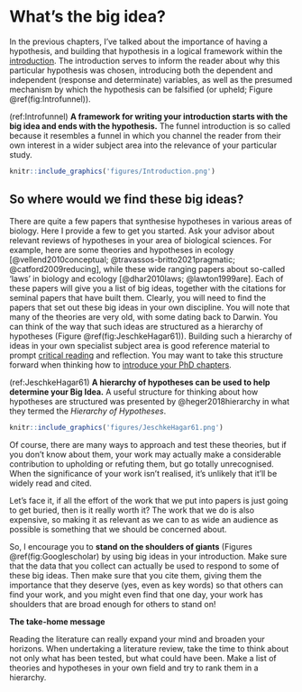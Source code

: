 # What's the big idea? {#bigidea}
In the previous chapters, I've talked about the importance of having a hypothesis, and building that hypothesis in a logical framework within the [introduction](#introduction). The introduction serves to inform the reader about why this particular hypothesis was chosen, introducing both the dependent and independent (response and determinate) variables, as well as the presumed mechanism by which the hypothesis can be falsified (or upheld; Figure \@ref(fig:Introfunnel)).


(ref:Introfunnel) **A framework for writing your introduction starts with the big idea and ends with the hypothesis.** The funnel introduction is so called because it resembles a funnel in which you channel the reader from their own interest in a wider subject area into the relevance of your particular study.

```{r Introfunnel, echo=FALSE, fig.align='left', out.width='90%', fig.cap="(ref:Introfunnel)"}
knitr::include_graphics('figures/Introduction.png')
```


## So where would we find these big ideas?
There are quite a few papers that synthesise hypotheses in various areas of biology. Here I provide a few to get you started. Ask your advisor about relevant reviews of hypotheses in your area of biological sciences. For example, here are some theories and hypotheses in ecology [@vellend2010conceptual; @travassos-britto2021pragmatic; @catford2009reducing], while these wide ranging papers about so-called 'laws' in biology and ecology [@dhar2010laws; @lawton1999are]. Each of these papers will give you a list of big ideas, together with the citations for seminal papers that have built them. Clearly, you will need to find the papers that set out these big ideas in your own discipline. You will note that many of the theories are very old, with some dating back to Darwin. You can think of the way that such ideas are structured as a hierarchy of hypotheses (Figure \@ref(fig:JeschkeHagar61)). Building such a hierarchy of ideas in your own specialist subject area is good reference material to prompt [critical reading](#critical) and reflection. You may want to take this structure forward when thinking how to [introduce your PhD chapters](#PhDreview).

(ref:JeschkeHagar61) **A hierarchy of hypotheses can be used to help determine your Big Idea.** A useful structure for thinking about how hypotheses are structured was presented by @heger2018hierarchy in what they termed the _Hierarchy of Hypotheses_.

```{r JeschkeHagar61, echo=FALSE, fig.align='left', out.width='90%',  fig.cap="(ref:JeschkeHagar61)"}
knitr::include_graphics('figures/JeschkeHagar61.png')
```


Of course, there are many ways to approach and test these theories, but if you don't know about them, your work may actually make a considerable contribution to upholding or refuting them, but go totally unrecognised. When the significance of your work isn't realised, it's unlikely that it'll be widely read and cited. 

Let's face it, if all the effort of the work that we put into papers is just going to get buried, then is it really worth it? The work that we do is also expensive, so making it as relevant as we can to as wide an audience as possible is something that we should be concerned about.  

So, I encourage you to **stand on the shoulders of giants** (Figures \@ref(fig:Googlescholar) by using big ideas in your introduction. Make sure that the data that you collect can actually be used to respond to some of these big ideas. Then make sure that you cite them, giving them the importance that they deserve (yes, even as key words) so that others can find your work, and you might even find that one day, your work has shoulders that are broad enough for others to stand on!

**The take-home message**

Reading the literature can really expand your mind and broaden your horizons. When undertaking a literature review, take the time to think about not only what has been tested, but what could have been. Make a list of theories and hypotheses in your own field and try to rank them in a hierarchy. 
